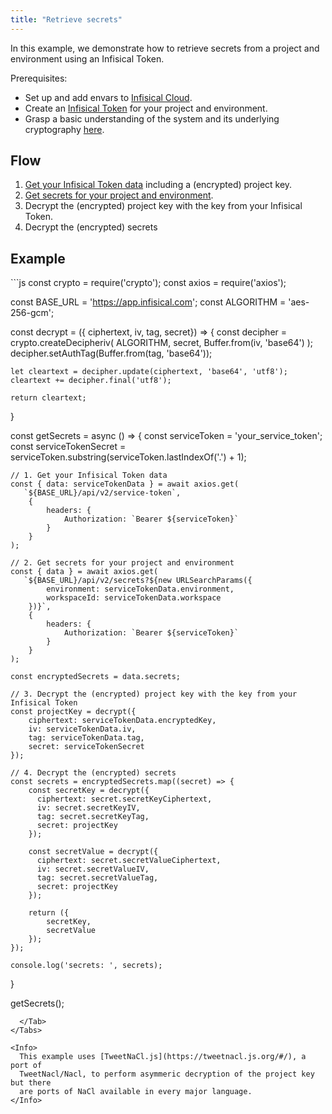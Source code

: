 ```yaml
---
title: "Retrieve secrets"
---
```


In this example, we demonstrate how to retrieve secrets from a project and environment using an Infisical Token.

Prerequisites:

- Set up and add envars to [Infisical Cloud](https://app.infisical.com).
- Create an [Infisical Token](../../../getting-started/dashboard/token) for your project and environment.
- Grasp a basic understanding of the system and its underlying cryptography [here](/api-reference/overview/introduction).

## Flow

1. [Get your Infisical Token data](/api-reference/endpoints/service-tokens/get) including a (encrypted) project key.
2. [Get secrets for your project and environment](/api-reference/endpoints/secrets/read).
3. Decrypt the (encrypted) project key with the key from your Infisical Token.
4. Decrypt the (encrypted) secrets

## Example

<Tabs>
  <Tab title="Javascript">
```js
const crypto = require('crypto');
const axios = require('axios');

const BASE_URL = 'https://app.infisical.com';
const ALGORITHM = 'aes-256-gcm';

const decrypt = ({ ciphertext, iv, tag, secret}) => {
	const decipher = crypto.createDecipheriv(
		ALGORITHM,
		secret,
		Buffer.from(iv, 'base64')
	);
	decipher.setAuthTag(Buffer.from(tag, 'base64'));

    let cleartext = decipher.update(ciphertext, 'base64', 'utf8');
    cleartext += decipher.final('utf8');

    return cleartext;
}

const getSecrets = async () => {
	const serviceToken = 'your_service_token';
	const serviceTokenSecret = serviceToken.substring(serviceToken.lastIndexOf('.') + 1);

    // 1. Get your Infisical Token data
    const { data: serviceTokenData } = await axios.get(
       `${BASE_URL}/api/v2/service-token`,
        {
            headers: {
                Authorization: `Bearer ${serviceToken}`
            }
        }
    );

    // 2. Get secrets for your project and environment
    const { data } = await axios.get(
       `${BASE_URL}/api/v2/secrets?${new URLSearchParams({
            environment: serviceTokenData.environment,
            workspaceId: serviceTokenData.workspace
        })}`,
        {
            headers: {
                Authorization: `Bearer ${serviceToken}`
            }
        }
    );

    const encryptedSecrets = data.secrets;

    // 3. Decrypt the (encrypted) project key with the key from your Infisical Token
    const projectKey = decrypt({
        ciphertext: serviceTokenData.encryptedKey,
        iv: serviceTokenData.iv,
        tag: serviceTokenData.tag,
        secret: serviceTokenSecret
    });

	// 4. Decrypt the (encrypted) secrets
    const secrets = encryptedSecrets.map((secret) => {
        const secretKey = decrypt({
          ciphertext: secret.secretKeyCiphertext,
          iv: secret.secretKeyIV,
          tag: secret.secretKeyTag,
          secret: projectKey
        });

        const secretValue = decrypt({
          ciphertext: secret.secretValueCiphertext,
          iv: secret.secretValueIV,
          tag: secret.secretValueTag,
          secret: projectKey
        });

        return ({
            secretKey,
            secretValue
        });
    });

    console.log('secrets: ', secrets);
}

getSecrets();

```
  </Tab>
</Tabs>

<Info>
  This example uses [TweetNaCl.js](https://tweetnacl.js.org/#/), a port of
  TweetNacl/Nacl, to perform asymmeric decryption of the project key but there
  are ports of NaCl available in every major language.
</Info>